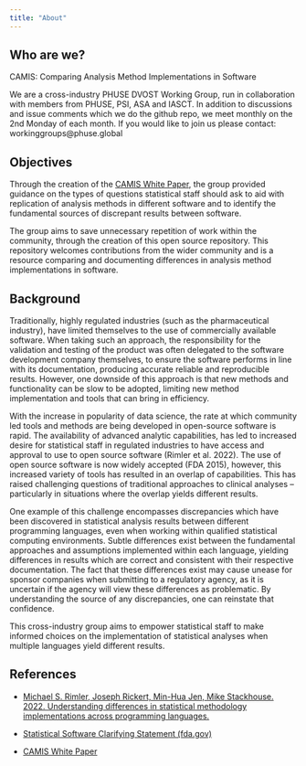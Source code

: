 ```yaml
---
title: "About"
---
```


## Who are we?

CAMIS: Comparing Analysis Method Implementations in Software

We are a cross-industry PHUSE DVOST Working Group, run in collaboration with members from PHUSE, PSI, ASA and IASCT. In addition to discussions and issue comments which we do the github repo, we meet monthly on the 2nd Monday of each month. If you would like to join us please contact: workinggroups\@phuse.global

## Objectives

Through the creation of the [CAMIS White Paper](https://phuse.s3.eu-central-1.amazonaws.com/Deliverables/Data+Visualisation+%26+Open+Source+Technology/WP077.pdf), the group provided guidance on the types of questions statistical staff should ask to aid with replication of analysis methods in different software and to identify the fundamental sources of discrepant results between software.

The group aims to save unnecessary repetition of work within the community, through the creation of this open source repository. This repository welcomes contributions from the wider community and is a resource comparing and documenting differences in analysis method implementations in software.

## Background

Traditionally, highly regulated industries (such as the pharmaceutical industry), have limited themselves to the use of commercially available software. When taking such an approach, the responsibility for the validation and testing of the product was often delegated to the software development company themselves, to ensure the software performs in line with its documentation, producing accurate reliable and reproducible results. However, one downside of this approach is that new methods and functionality can be slow to be adopted, limiting new method implementation and tools that can bring in efficiency.

With the increase in popularity of data science, the rate at which community led tools and methods are being developed in open-source software is rapid. The availability of advanced analytic capabilities, has led to increased desire for statistical staff in regulated industries to have access and approval to use to open source software (Rimler et al. 2022). The use of open source software is now widely accepted (FDA 2015), however, this increased variety of tools has resulted in an overlap of capabilities. This has raised challenging questions of traditional approaches to clinical analyses -- particularly in situations where the overlap yields different results.

One example of this challenge encompasses discrepancies which have been discovered in statistical analysis results between different programming languages, even when working within qualified statistical computing environments. Subtle differences exist between the fundamental approaches and assumptions implemented within each language, yielding differences in results which are correct and consistent with their respective documentation. The fact that these differences exist may cause unease for sponsor companies when submitting to a regulatory agency, as it is uncertain if the agency will view these differences as problematic. By understanding the source of any discrepancies, one can reinstate that confidence.

This cross-industry group aims to empower statistical staff to make informed choices on the implementation of statistical analyses when multiple languages yield different results.

## References

-   [Michael S. Rimler, Joseph Rickert, Min-Hua Jen, Mike Stackhouse. 2022. Understanding differences in statistical methodology implementations across programming languages.](https://higherlogicdownload.s3.amazonaws.com/AMSTAT/fa4dd52c-8429-41d0-abdf-0011047bfa19/UploadedImages/BIOP%20Report/BioPharm_fall2022FINAL.pdf)

-   [Statistical Software Clarifying Statement (fda.gov)](https://www.fda.gov/media/161196/download)

-   [CAMIS White Paper](https://phuse.s3.eu-central-1.amazonaws.com/Deliverables/Data+Visualisation+%26+Open+Source+Technology/WP077.pdf)
